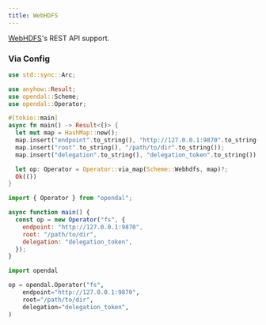 ```yaml
---
title: WebHDFS
---
```


[WebHDFS](https://hadoop.apache.org/docs/stable/hadoop-project-dist/hadoop-hdfs/WebHDFS.html)'s REST API support.



<Docs components={props.components} />

### Via Config


<Tabs>
  <TabItem value="rust" label="Rust" default>

```rust
use std::sync::Arc;

use anyhow::Result;
use opendal::Scheme;
use opendal::Operator;

#[tokio::main]
async fn main() -> Result<()> {
  let mut map = HashMap::new();
  map.insert("endpoint".to_string(), "http://127.0.0.1:9870".to_string());
  map.insert("root".to_string(), "/path/to/dir".to_string());
  map.insert("delegation".to_string(), "delegation_token".to_string());

  let op: Operator = Operator::via_map(Scheme::Webhdfs, map)?;
  Ok(())
}
```

  </TabItem>
  <TabItem value="node.js" label="Node.js">

```javascript
import { Operator } from "opendal";

async function main() {
  const op = new Operator("fs", {
    endpoint: "http://127.0.0.1:9870",
    root: "/path/to/dir",
    delegation: "delegation_token",
  });
}
```

  </TabItem>
  <TabItem value="python" label="Python">

```python
import opendal

op = opendal.Operator("fs",
    endpoint="http://127.0.0.1:9870",
    root="/path/to/dir",
    delegation="delegation_token",
)
```

  </TabItem>
</Tabs>


